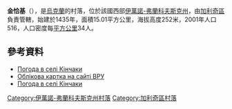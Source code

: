 {{coord|49|6|23|N|24|55|57|E|scale:30000|display=title}}

'''金恰基'''（{{lang-uk|Кінчаки}}），是[[烏克蘭|烏克蘭]]的村落，位於該國西部[[伊萬諾-弗蘭科夫斯克州|伊萬諾-弗蘭科夫斯克州]]，由[[加利奇區_(烏克蘭)|加利奇區]]負責管轄，始建於1435年，面積15.01平方公里，海拔高度252米，2001年人口516，人口密度每[[平方公里|平方公里]]34人。

==參考資料==
*[http://weather.in.ua/ua/ivano-frankovskaja/10571 Погода в селі Кінчаки] {{Wayback|url=http://weather.in.ua/ua/ivano-frankovskaja/10571 |date=20160305193333 }}
* [http://w1.c1.rada.gov.ua/pls/z7503/A005?rdat1=18.05.2014&rf7571=13354 Облікова картка на сайті ВРУ] {{Wayback|url=http://w1.c1.rada.gov.ua/pls/z7503/A005?rdat1=18.05.2014&rf7571=13354 |date=20151222162321 }}
* [http://weather.in.ua/ua/ivano-frankovskaja/10571 Погода в селі Кінчаки] {{Wayback|url=http://weather.in.ua/ua/ivano-frankovskaja/10571 |date=20160305193333 }}

{{DEFAULTSORT:Кінчаки}}
[[Category:伊萬諾-弗蘭科夫斯克州村落|Category:伊萬諾-弗蘭科夫斯克州村落]]
[[Category:加利奇區村落|Category:加利奇區村落]]


{{IvanoFrankivsk-geo-stub}}